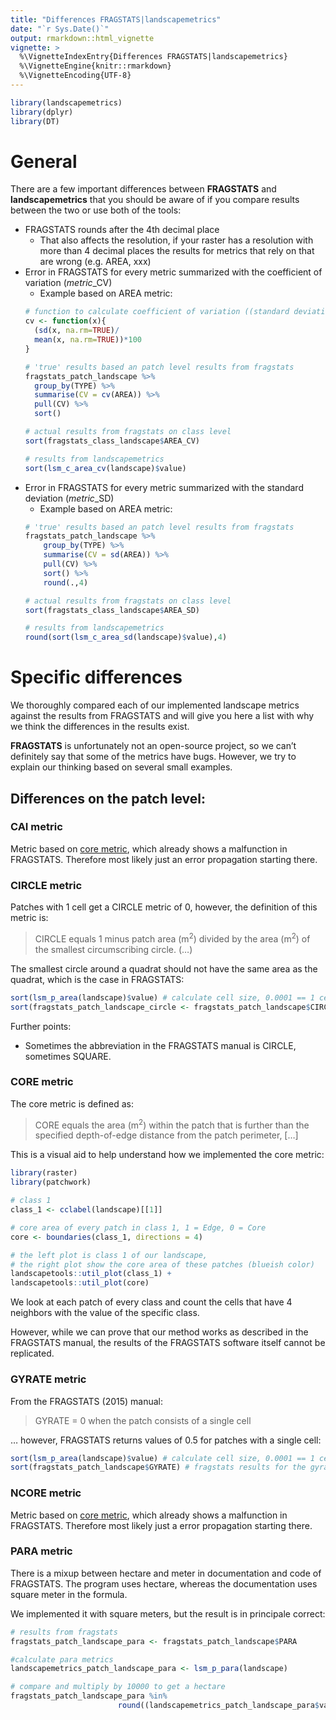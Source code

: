 ```yaml
---
title: "Differences FRAGSTATS|landscapemetrics"
date: "`r Sys.Date()`"
output: rmarkdown::html_vignette
vignette: >
  %\VignetteIndexEntry{Differences FRAGSTATS|landscapemetrics}
  %\VignetteEngine{knitr::rmarkdown}
  %\VignetteEncoding{UTF-8}
---
```

```r
library(landscapemetrics)
library(dplyr)
library(DT)
```

# General

There are a few important differences between **FRAGSTATS** and **landscapemetrics** that you should be aware of if you compare results between the two or use both of the tools:

- FRAGSTATS rounds after the 4th decimal place
  - That also affects the resolution, if your raster has a resolution with more than 4 decimal places the results for metrics that rely on that are wrong (e.g. AREA, xxx) 
- Error in FRAGSTATS for every metric summarized with the coefficient of variation (*metric*_CV)     
  - Example based on AREA metric:   
  ```r
  # function to calculate coefficient of variation ((standard deviation divided by the mean) * 100)
  cv <- function(x){
    (sd(x, na.rm=TRUE)/ 
    mean(x, na.rm=TRUE))*100
  }
  
  # 'true' results based an patch level results from fragstats
  fragstats_patch_landscape %>% 
    group_by(TYPE) %>% 
    summarise(CV = cv(AREA)) %>% 
    pull(CV) %>% 
    sort()
  
  # actual results from fragstats on class level
  sort(fragstats_class_landscape$AREA_CV)
  
  # results from landscapemetrics
  sort(lsm_c_area_cv(landscape)$value)
  ``` 
- Error in FRAGSTATS for every metric summarized with the standard deviation (*metric*_SD)     
  - Example based on AREA metric:   
  ```r
  # 'true' results based an patch level results from fragstats
  fragstats_patch_landscape %>% 
      group_by(TYPE) %>% 
      summarise(CV = sd(AREA)) %>% 
      pull(CV) %>% 
      sort() %>% 
      round(.,4)
  
  # actual results from fragstats on class level
  sort(fragstats_class_landscape$AREA_SD)
  
  # results from landscapemetrics
  round(sort(lsm_c_area_sd(landscape)$value),4)
  ```

# Specific differences

We thoroughly compared each of our implemented landscape metrics against the results from FRAGSTATS and will give you here a list with why we think the differences in the results exist.

**FRAGSTATS** is unfortunately not an open-source project, so we can't definitely say that some of the metrics have bugs.
However, we try to explain our thinking based on several small examples.

## Differences on the patch level:

### CAI metric

Metric based on [core metric](https://marcosci.github.io/landscapemetrics/articles/articles/comparing_fragstats_landscapemetrics.html#core-metric),
which already shows a malfunction in FRAGSTATS.
<!-- what does it mean? -->
Therefore most likely just an error propagation starting there. 

### CIRCLE metric

Patches with 1 cell get a CIRCLE metric of 0, however, the definition of this metric is:
    
> CIRCLE equals 1 minus patch area (m^2^) divided by the area (m^2^) of the smallest circumscribing circle. (...)

The smallest circle around a quadrat should not have the same area as the quadrat, which is the case in FRAGSTATS:

```r
sort(lsm_p_area(landscape)$value) # calculate cell size, 0.0001 == 1 cell
sort(fragstats_patch_landscape_circle <- fragstats_patch_landscape$CIRCLE) # fragstats results for the gyrate metric in the landscape raster
```

Further points:

* Sometimes the abbreviation in the FRAGSTATS manual is CIRCLE, sometimes SQUARE.

### CORE metric

The core metric is defined as:

> CORE equals the area (m^2^) within the patch that is further than the specified depth-of-edge distance from the patch perimeter, [...]

This is a visual aid to help understand how we implemented the core metric:

```r
library(raster)
library(patchwork)

# class 1
class_1 <- cclabel(landscape)[[1]]

# core area of every patch in class 1, 1 = Edge, 0 = Core
core <- boundaries(class_1, directions = 4)

# the left plot is class 1 of our landscape, 
# the right plot show the core area of these patches (blueish color)
landscapetools::util_plot(class_1) + 
landscapetools::util_plot(core)
```

We look at each patch of every class and count the cells that have 4 neighbors with the value of the specific class.

However, while we can prove that our method works as described in the FRAGSTATS manual, the results of the FRAGSTATS software itself cannot be replicated.

### GYRATE metric

From the FRAGSTATS (2015) manual:

> GYRATE = 0 when the patch consists of a single cell

... however, FRAGSTATS returns values of 0.5 for patches with a single cell:

```r
sort(lsm_p_area(landscape)$value) # calculate cell size, 0.0001 == 1 cell
sort(fragstats_patch_landscape$GYRATE) # fragstats results for the gyrate metric in the landscape raster
```

### NCORE metric

Metric based on [core metric](https://marcosci.github.io/landscapemetrics/articles/articles/comparing_fragstats_landscapemetrics.html#core-metric),
which already shows a malfunction in FRAGSTATS. Therefore most likely just
a error propagation starting there. 

### PARA metric

There is a mixup between hectare and meter in documentation and code of FRAGSTATS.
The program uses hectare, whereas the documentation uses square meter in the formula.

We implemented it with square meters, but the result is in principale correct:

```r
# results from fragstats
fragstats_patch_landscape_para <- fragstats_patch_landscape$PARA

#calculate para metrics
landscapemetrics_patch_landscape_para <- lsm_p_para(landscape)

# compare and multiply by 10000 to get a hectare 
fragstats_patch_landscape_para %in%
                        round((landscapemetrics_patch_landscape_para$value * 10000), 4)
```

<!-- ## Class level -->

<!-- ```{r, echo=FALSE} -->
<!-- fs_class = data.frame( -->
<!--     metric = c( -->
<!--         "total area", -->
<!--         "patch area (mean)", -->
<!--         "patch area (mean)", -->
<!--         "patch area (mean)", -->
<!--         "patch area (cv)", -->
<!--         "patch area (cv)", -->
<!--         "patch area (cv)", -->
<!--         "patch area (sd)", -->
<!--         "patch area (sd)", -->
<!--         "patch area (sd)", -->
<!--         "percentage of landscape", -->
<!--         "percentage of landscape", -->
<!--         "percentage of landscape", -->
<!--         "largest patch index", -->
<!--         "largest patch index", -->
<!--         "largest patch index", -->
<!--         "number of patches", -->
<!--         "number of patches", -->
<!--         "number of patches", -->
<!--         "euclidean nearest neighbor distance distribution (mean)", -->
<!--         "euclidean nearest neighbor distance distribution (mean)", -->
<!--         "euclidean nearest neighbor distance distribution (mean)" -->
<!--     ), -->
<!--     class = c(NA, 1, 3, 2, 1, 3, 2, 1, 3, 2, 1, 3, 2, 1, 3, 2, -->
<!--               1, 3, 2, 1, 3, 2), -->
<!--     value_fs = c( -->
<!--         NA, -->
<!--         0.002, -->
<!--         0.012, -->
<!--         0.0017, -->
<!--         228.5906, -->
<!--         162.6136, -->
<!--         159.0109, -->
<!--         0.0045, -->
<!--         0.0195, -->
<!--         0.0027, -->
<!--         19.8889, -->
<!--         53.2222, -->
<!--         26.8889, -->
<!--         16.4444, -->
<!--         50.7778, -->
<!--         10.8889, -->
<!--         9, -->
<!--         4, -->
<!--         14, -->
<!--         3.6829, -->
<!--         2, -->
<!--         3.1969 -->
<!--     ) -->
<!-- ) -->

<!-- lsm_class = lsm_calculate(landscape, what = "class") -->

<!-- class = left_join(fs_class, lsm_class, by = c("metric", "class")) %>%  -->
<!--     select(starts_with("valu")) %>%  -->
<!--     select(Value_FRAGSTATS = value_fs, Value_landscapemetrics = value) -->

<!-- datatable(class) -->
<!-- ``` -->

<!-- ## Landscape level -->

<!-- ```{r, echo=FALSE} -->
<!-- fs_land = data.frame( -->
<!--     metric = c( -->
<!--         "total area", -->
<!--         "patch area (mean)", -->
<!--         "patch area (cv)", -->
<!--         "patch area (sd)", -->
<!--         "largest patch index", -->
<!--         "total edge", -->
<!--         "number of patches", -->
<!--         "patch richness", -->
<!--         "patch richness density", -->
<!--         "relative patch richness", -->
<!--         "euclidean nearest neighbor distance distribution (mean)", -->
<!--         "Shannon's evenness index", -->
<!--         "Shannon's diversity index" -->
<!--     ), -->
<!--     value_fs = c( -->
<!--         0.09, -->
<!--         0.0033, -->
<!--         268.3046, -->
<!--         0.0089, -->
<!--         50.7778, -->
<!--         364, -->
<!--         27, -->
<!--         3, -->
<!--         3333.3333, -->
<!--         NA, -->
<!--         .1816, -->
<!--         0.9194, -->
<!--         1.0101 -->
<!--     ) -->
<!-- ) -->

<!-- lsm_land = lsm_calculate(landscape, what = "landscape") -->

<!-- land = left_join(fs_land, lsm_land, by = "metric") %>% -->
<!--     select(starts_with("valu")) %>%  -->
<!--     select(Value_FRAGSTATS = value_fs, Value_landscapemetrics = value) -->

<!-- datatable(land) -->
<!-- ``` -->
